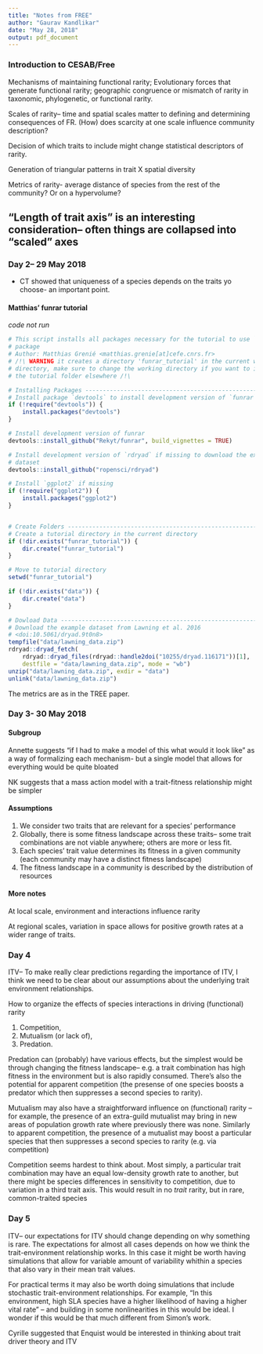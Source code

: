 ```yaml
---
title: "Notes from FREE"
author: "Gaurav Kandlikar"
date: "May 28, 2018"
output: pdf_document
---
```


### Introduction to CESAB/Free  

Mechanisms of maintaining functional rarity; Evolutionary forces that generate functional rarity; geographic congruence or mismatch of rarity in taxonomic, phylogenetic, or functional rarity.  

Scales of rarity-- time and spatial scales matter to defining and determining consequences of FR. (How) does scarcity at one scale influence community description?  

Decision of which traits to include might change statistical descriptors of rarity.  

Generation of triangular patterns in trait X spatial diversity

Metrics of rarity- average distance of species from the rest of the community? Or on a hypervolume?  

"Length of trait axis" is an interesting consideration-- often things are collapsed into "scaled" axes
-----------

### Day 2-- 29 May 2018  

- CT showed that uniqueness of a species depends on the traits yo choose- an important point.  

#### Matthias' funrar tutorial  

*code not run*
```r
# This script installs all packages necessary for the tutorial to use `funrar`
# package
# Author: Matthias Grenié <matthias.grenie[at]cefe.cnrs.fr>
# /!\ WARNING it creates a directory 'funrar_tutorial' in the current working
# directory, make sure to change the working directory if you want to install
# the tutorial folder elsewhere /!\

# Installing Packages ----------------------------------------------------------
# Install package `devtools` to install development version of `funrar`
if (!require("devtools")) {
    install.packages("devtools")
}

# Install development version of funrar
devtools::install_github("Rekyt/funrar", build_vignettes = TRUE)

# Install development version of `rdryad` if missing to download the example
# dataset
devtools::install_github("ropensci/rdryad")

# Install `ggplot2` if missing
if (!require("ggplot2")) {
    install.packages("ggplot2")
}


# Create Folders ---------------------------------------------------------------
# Create a tutorial directory in the current directory
if (!dir.exists("funrar_tutorial")) {
    dir.create("funrar_tutorial")
}

# Move to tutorial directory
setwd("funrar_tutorial")

if (!dir.exists("data")) {
    dir.create("data")
}

# Dowload Data -----------------------------------------------------------------
# Download the example dataset from Lawning et al. 2016
# <doi:10.5061/dryad.9t0n8>
tempfile("data/lawning_data.zip")
rdryad::dryad_fetch(
    rdryad::dryad_files(rdryad::handle2doi("10255/dryad.116171"))[1],
    destfile = "data/lawning_data.zip", mode = "wb")
unzip("data/lawning_data.zip", exdir = "data")
unlink("data/lawning_data.zip")
```

The metrics are as in the TREE paper.  

### Day 3- 30 May 2018  


#### Subgroup  

Annette suggests "if I had to make a model of this what would it look like" as a way of formalizing each mechanism- but a single model that allows for everything would be quite bloated  

NK suggests that a mass action model with a trait-fitness relationship might be simpler  

#### Assumptions  

1. We consider two traits that are relevant for a species' performance  
2. Globally, there is some fitness landscape across these traits-- some trait combinations are not viable anywhere; others are more or less fit.  
3. Each species' trait value determines its fitness in a given community (each community may have a distinct fitness landscape)  
4. The fitness landscape in a community is described by the distribution of resources    

#### More notes  

At local scale, environment and interactions influence rarity  

At regional scales, variation in space allows for positive growth rates at a wider range of traits.  

### Day 4  

ITV-- To make really clear predictions regarding the importance of ITV, I think we need to be clear about our assumptions about the underlying trait environment relationships.  

How to organize the effects of species interactions in driving (functional) rarity  

1. Competition, 
2. Mutualism (or lack of), 
3. Predation.

Predation can (probably) have various effects, but the simplest would be through changing the fitness landscape-- e.g. a trait combination has high fitness in the environment but is also rapidly consumed. There's also the potential for apparent competition (the presense of one species boosts a predator which then suppresses a second species to rarity).  

Mutualism may also have a straightforward influence on (functional) rarity -- for example, the presence of an extra-guild mutualist may bring in new areas of population growth rate where previously there was none. Similarly to apparent competition, the presence of a mutualist may boost a particular species that then suppresses a second species to rarity (e.g. via competition)  

Competition seems hardest to think about. Most simply, a particular trait combination may have an equal low-density growth rate to another, but there might be species differences in sensitivity to competition, due to variation in a third trait axis. This would result in no *trait* rarity, but in rare, common-traited species  
 
 
### Day 5  

ITV-- our expectations for ITV should change depending on why something is rare. The expectations for almost all cases depends on how we think the trait-environment relationship works. In this case it might be worth having simulations that allow for variable amount of variability whithin a species that also vary in their mean trait values. 

For practical terms it may also be worth doing simulations that include stochastic trait-environment relationships. For example, "In this environment, high SLA species have a higher likelihood of having a higher vital rate" -- and building in some nonlinearities in this would be ideal.  I wonder if this would be that much different from Simon's work.

Cyrille suggested that Enquist would be interested in thinking about trait driver theory and ITV  

